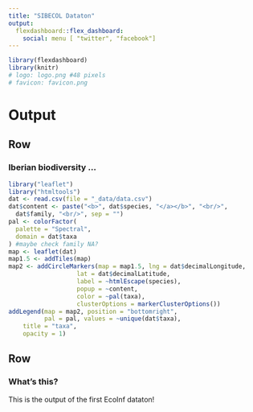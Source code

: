 ```yaml
---
title: "SIBECOL Dataton"
output: 
  flexdashboard::flex_dashboard:
    social: menu [ "twitter", "facebook"]
---
```


```r
library(flexdashboard)
library(knitr)
# logo: logo.png #48 pixels
# favicon: favicon.png
```

Output {data-orientation=rows}
=========================================

Row {data-height=800, data-padding=50}
-------------------------------------

### Iberian biodiversity ...

```r
library("leaflet")
library("htmltools")
dat <- read.csv(file = "_data/data.csv")
dat$content <- paste("<b>", dat$species, "</a></b>", "<br/>", 
  dat$family, "<br/>", sep = "")
pal <- colorFactor(
  palette = "Spectral",
  domain = dat$taxa
) #maybe check family NA?
map <- leaflet(dat)
map1.5 <- addTiles(map)
map2 <- addCircleMarkers(map = map1.5, lng = dat$decimalLongitude, 
                   lat = dat$decimalLatitude, 
                   label = ~htmlEscape(species),
                   popup = ~content,
                   color = ~pal(taxa),
                   clusterOptions = markerClusterOptions())
addLegend(map = map2, position = "bottomright", 
          pal = pal, values = ~unique(dat$taxa),
    title = "taxa",
    opacity = 1)
```



Row {data-height=200}
-------------------------------------

### What's this?

This is the output of the first EcoInf dataton!

